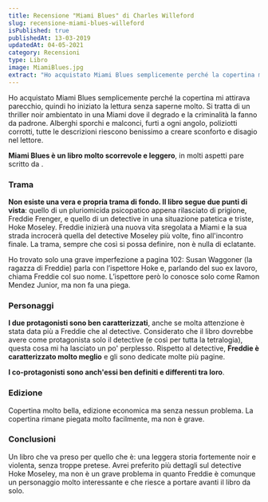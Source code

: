 ```yaml
---
title: Recensione "Miami Blues" di Charles Willeford
slug: recensione-miami-blues-willeford
isPublished: true
publishedAt: 13-03-2019
updatedAt: 04-05-2021
category: Recensioni
type: Libro
image: MiamiBlues.jpg
extract: "Ho acquistato Miami Blues semplicemente perché la copertina mi attirava parecchio, quindi ho iniziato la lettura senza saperne molto. Si tratta di un thriller noir ambientato in una Miami dove il degrado e la criminalità la fanno da padrone. Alberghi sporchi e malconci, furti a ogni angolo, poliziotti corrotti, tutte le descrizioni riescono benissimo a creare sconforto e disagio nel lettore."
---
```


<Book slug="miami-blues" />

Ho acquistato Miami Blues semplicemente perché la copertina mi attirava parecchio, quindi ho iniziato la lettura senza saperne molto. Si tratta di un thriller noir ambientato in una Miami dove il degrado e la criminalità la fanno da padrone. Alberghi sporchi e malconci, furti a ogni angolo, poliziotti corrotti, tutte le descrizioni riescono benissimo a creare sconforto e disagio nel lettore.

**Miami Blues è un libro molto scorrevole e leggero**, in molti aspetti pare scritto da <InternalLink  text="Bukowski"  slug="post-office-charles-bukowski" />.

### Trama

**Non esiste una vera e propria trama di fondo. Il libro segue due punti di vista**: quello di un pluriomicida psicopatico appena rilasciato di prigione, Freddie Frenger, e quello di un detective in una situazione patetica e triste, Hoke Moseley. Freddie inizierà una nuova vita sregolata a Miami e la sua strada incrocerà quella del detective Moseley più volte, fino all'incontro finale. La trama, sempre che così si possa definire, non è nulla di eclatante.

Ho trovato solo una grave imperfezione a pagina 102: Susan Waggoner (la ragazza di Freddie) parla con l’ispettore Hoke e, parlando del suo ex lavoro, chiama Freddie col suo nome. L’ispettore però lo conosce solo come Ramon Mendez Junior, ma non fa una piega.

### Personaggi

**I due protagonisti sono ben caratterizzati**, anche se molta attenzione è stata data più a Freddie che al detective. Considerato che il libro dovrebbe avere come protagonista solo il detective (e così per tutta la tetralogia), questa cosa mi ha lasciato un po' perplesso. Rispetto al detective, **Freddie è caratterizzato molto meglio** e gli sono dedicate molte più pagine.

**I co-protagonisti sono anch'essi ben definiti e differenti tra loro**.

### Edizione

Copertina molto bella, edizione economica ma senza nessun problema. La copertina rimane piegata molto facilmente, ma non è grave.

### Conclusioni

Un libro che va preso per quello che è: una leggera storia fortemente noir e violenta, senza troppe pretese. Avrei preferito più dettagli sul detective Hoke Moseley, ma non è un grave problema in quanto Freddie è comunque un personaggio molto interessante e che riesce a portare avanti il libro da solo.